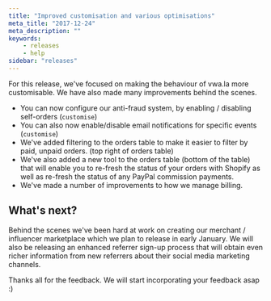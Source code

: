 ```yaml
---
title: "Improved customisation and various optimisations"
meta_title: "2017-12-24"
meta_description: ""
keywords:
    - releases
    - help
sidebar: "releases"
---
```


For this release, we've focused on making the behaviour of vwa.la more customisable. We have also made many improvements behind the scenes.

* You can now configure our anti-fraud system, by enabling / disabling self-orders (`customise`)
* You can also now enable/disable email notifications for specific events (`customise`)
* We've added filtering to the orders table to make it easier to filter by paid, unpaid orders. (top right of orders table)
* We've also added a new tool to the orders table (bottom of the table) that will enable you to re-fresh the status of your orders with Shopify as well as re-fresh the status of any PayPal commission payments. 
* We've made a number of improvements to how we manage billing.

## What's next?  
Behind the scenes we've been hard at work on creating our merchant / influencer marketplace which we plan to release in early January. We will also be releasing an enhanced referrer sign-up process that will obtain even richer information from new referrers about their social media marketing channels.

Thanks all for the feedback. We will start incorporating your feedback asap :)